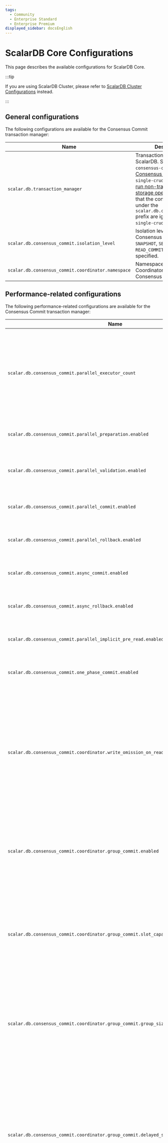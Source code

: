 ```yaml
---
tags:
  - Community
  - Enterprise Standard
  - Enterprise Premium
displayed_sidebar: docsEnglish
---
```


# ScalarDB Core Configurations


This page describes the available configurations for ScalarDB Core.

:::tip

If you are using ScalarDB Cluster, please refer to [ScalarDB Cluster Configurations](./scalardb-cluster/scalardb-cluster-configurations.mdx) instead.

:::

## General configurations

The following configurations are available for the Consensus Commit transaction manager:

| Name                                                  | Description                                                                                                                                                                                                                                                                                                                                                                                                  | Default            |
|-------------------------------------------------------|--------------------------------------------------------------------------------------------------------------------------------------------------------------------------------------------------------------------------------------------------------------------------------------------------------------------------------------------------------------------------------------------------------------|--------------------|
| `scalar.db.transaction_manager`                       | Transaction manager of ScalarDB. Specify `consensus-commit` to use [Consensus Commit](./consensus-commit.mdx) or `single-crud-operation` to [run non-transactional storage operations](./run-non-transactional-storage-operations-through-library.mdx). Note that the configurations under the `scalar.db.consensus_commit` prefix are ignored if you use `single-crud-operation`.                           | `consensus-commit` |
| `scalar.db.consensus_commit.isolation_level`          | Isolation level used for Consensus Commit. Either `SNAPSHOT`, `SERIALIZABLE`, or `READ_COMMITTED` can be specified.                                                                                                                                                                                                                                                                                          | `SNAPSHOT`         |
| `scalar.db.consensus_commit.coordinator.namespace`    | Namespace name of Coordinator tables used for Consensus Commit.                                                                                                                                                                                                                                                                                                                                                                        | `coordinator`      |

## Performance-related configurations

The following performance-related configurations are available for the Consensus Commit transaction manager:

| Name                                                                                   | Description                                                                                                                                                                                                                                                                               | Default                                                           |
|----------------------------------------------------------------------------------------|-------------------------------------------------------------------------------------------------------------------------------------------------------------------------------------------------------------------------------------------------------------------------------------------|-------------------------------------------------------------------|
| `scalar.db.consensus_commit.parallel_executor_count`                                   | Number of executors (threads) for parallel execution. This number refers to the total number of threads across transactions in a ScalarDB Cluster node or a ScalarDB process.                                                                                                             | `128`                                                             |
| `scalar.db.consensus_commit.parallel_preparation.enabled`                              | Whether or not the preparation phase is executed in parallel.                                                                                                                                                                                                                             | `true`                                                            |
| `scalar.db.consensus_commit.parallel_validation.enabled`                               | Whether or not the validation phase (in `EXTRA_READ`) is executed in parallel.                                                                                                                                                                                                            | The value of `scalar.db.consensus_commit.parallel_commit.enabled` |
| `scalar.db.consensus_commit.parallel_commit.enabled`                                   | Whether or not the commit phase is executed in parallel.                                                                                                                                                                                                                                  | `true`                                                            |
| `scalar.db.consensus_commit.parallel_rollback.enabled`                                 | Whether or not the rollback phase is executed in parallel.                                                                                                                                                                                                                                | The value of `scalar.db.consensus_commit.parallel_commit.enabled` |
| `scalar.db.consensus_commit.async_commit.enabled`                                      | Whether or not the commit phase is executed asynchronously.                                                                                                                                                                                                                               | `false`                                                           |
| `scalar.db.consensus_commit.async_rollback.enabled`                                    | Whether or not the rollback phase is executed asynchronously.                                                                                                                                                                                                                             | The value of `scalar.db.consensus_commit.async_commit.enabled`    |
| `scalar.db.consensus_commit.parallel_implicit_pre_read.enabled`                        | Whether or not implicit pre-read is executed in parallel.                                                                                                                                                                                                                                 | `true`                                                            |
| `scalar.db.consensus_commit.one_phase_commit.enabled`                                  | Whether or not the one-phase commit optimization is enabled.                                                                                                                                                                                                                              | `false`                                                           |
| `scalar.db.consensus_commit.coordinator.write_omission_on_read_only.enabled`           | Whether or not the Coordinator write omission optimization is enabled for read-only transactions. This optimization is useful for read-only transactions that do not modify any data, as it avoids unnecessary writes to the Coordinator tables.                                          | `true`                                                            |
| `scalar.db.consensus_commit.coordinator.group_commit.enabled`                          | Whether or not committing the transaction state is executed in batch mode. This feature can't be used with a two-phase commit interface.                                                                                                                                                  | `false`                                                           |
| `scalar.db.consensus_commit.coordinator.group_commit.slot_capacity`                    | Maximum number of slots in a group for the group commit feature. A large value improves the efficiency of group commit, but may also increase latency and the likelihood of transaction conflicts.[^1]                                                                                    | `20`                                                              |
| `scalar.db.consensus_commit.coordinator.group_commit.group_size_fix_timeout_millis`    | Timeout to fix the size of slots in a group. A large value improves the efficiency of group commit, but may also increase latency and the likelihood of transaction conflicts.[^1]                                                                                                        | `40`                                                              |
| `scalar.db.consensus_commit.coordinator.group_commit.delayed_slot_move_timeout_millis` | Timeout to move delayed slots from a group to another isolated group to prevent the original group from being affected by delayed transactions. A large value improves the efficiency of group commit, but may also increase the latency and the likelihood of transaction conflicts.[^1] | `1200`                                                            |
| `scalar.db.consensus_commit.coordinator.group_commit.old_group_abort_timeout_millis`   | Timeout to abort an old ongoing group. A small value reduces resource consumption through aggressive aborts, but may also increase the likelihood of unnecessary aborts for long-running transactions.                                                                                    | `60000`                                                           |
| `scalar.db.consensus_commit.coordinator.group_commit.timeout_check_interval_millis`    | Interval for checking the group commit–related timeouts.                                                                                                                                                                                                                                  | `20`                                                              |
| `scalar.db.consensus_commit.coordinator.group_commit.metrics_monitor_log_enabled`      | Whether or not the metrics of the group commit are logged periodically.                                                                                                                                                                                                                   | `false`                                                           |

## Storage-related configurations

ScalarDB has a storage (database) abstraction layer that supports multiple storage implementations. You can specify the storage implementation by using the `scalar.db.storage` property.

Select a database to see the configurations available for each storage.

<Tabs groupId="databases" queryString>
  <TabItem value="JDBC_databases" label="JDBC databases" default>
    The following configurations are available for JDBC databases:

    | Name                                                       | Description                                                                                                                                                                                                                                                                                  | Default                      |
    |------------------------------------------------------------|----------------------------------------------------------------------------------------------------------------------------------------------------------------------------------------------------------------------------------------------------------------------------------------------|------------------------------|
    | `scalar.db.storage`                                        | `jdbc` must be specified.                                                                                                                                                                                                                                                                    | -                            |
    | `scalar.db.contact_points`                                 | JDBC connection URL.                                                                                                                                                                                                                                                                         |                              |
    | `scalar.db.username`                                       | Username to access the database.                                                                                                                                                                                                                                                             |                              |
    | `scalar.db.password`                                       | Password to access the database.                                                                                                                                                                                                                                                             |                              |
    | `scalar.db.jdbc.connection_pool.min_idle`                  | Minimum number of idle connections in the connection pool.                                                                                                                                                                                                                                   | `20`                         |
    | `scalar.db.jdbc.connection_pool.max_idle`                  | Maximum number of connections that can remain idle in the connection pool.                                                                                                                                                                                                                   | `50`                         |
    | `scalar.db.jdbc.connection_pool.max_total`                 | Maximum total number of idle and borrowed connections that can be active at the same time for the connection pool. Use a negative value for no limit.                                                                                                                                        | `100`                        |
    | `scalar.db.jdbc.prepared_statements_pool.enabled`          | Setting this property to `true` enables prepared-statement pooling.                                                                                                                                                                                                                          | `false`                      |
    | `scalar.db.jdbc.prepared_statements_pool.max_open`         | Maximum number of open statements that can be allocated from the statement pool at the same time. Use a negative value for no limit.                                                                                                                                                         | `-1`                         |
    | `scalar.db.jdbc.isolation_level`                           | Isolation level for JDBC. `READ_UNCOMMITTED`, `READ_COMMITTED`, `REPEATABLE_READ`, or `SERIALIZABLE` can be specified.                                                                                                                                                                       | Underlying-database specific |
    | `scalar.db.jdbc.table_metadata.schema`                     | Schema name for the table metadata used for ScalarDB.                                                                                                                                                                                                                                        | `scalardb`                   |
    | `scalar.db.jdbc.table_metadata.connection_pool.min_idle`   | Minimum number of idle connections in the connection pool for the table metadata.                                                                                                                                                                                                            | `5`                          |
    | `scalar.db.jdbc.table_metadata.connection_pool.max_idle`   | Maximum number of connections that can remain idle in the connection pool for the table metadata.                                                                                                                                                                                            | `10`                         |
    | `scalar.db.jdbc.table_metadata.connection_pool.max_total`  | Maximum total number of idle and borrowed connections that can be active at the same time for the connection pool for the table metadata. Use a negative value for no limit.                                                                                                                 | `25`                         |
    | `scalar.db.jdbc.admin.connection_pool.min_idle`            | Minimum number of idle connections in the connection pool for admin.                                                                                                                                                                                                                         | `5`                          |
    | `scalar.db.jdbc.admin.connection_pool.max_idle`            | Maximum number of connections that can remain idle in the connection pool for admin.                                                                                                                                                                                                         | `10`                         |
    | `scalar.db.jdbc.admin.connection_pool.max_total`           | Maximum total number of idle and borrowed connections that can be active at the same time for the connection pool for admin. Use a negative value for no limit.                                                                                                                              | `25`                         |
    | `scalar.db.jdbc.mysql.variable_key_column_size`            | Column size for TEXT and BLOB columns in MySQL when they are used as a primary key or secondary key. Minimum 64 bytes.                                                                                                                                                                       | `128`                        |
    | `scalar.db.jdbc.oracle.variable_key_column_size`           | Column size for TEXT and BLOB columns in Oracle when they are used as a primary key or secondary key. Minimum 64 bytes.                                                                                                                                                                      | `128`                        |
    | `scalar.db.jdbc.oracle.time_column.default_date_component` | Value of the date component used for storing `TIME` data in Oracle. Since Oracle has no data type to only store a time without a date component, ScalarDB stores `TIME` data with the same date component value for ease of comparison and sorting.                                          | `1970-01-01`                 |
    | `scalar.db.jdbc.db2.variable_key_column_size`              | Column size for TEXT and BLOB columns in IBM Db2 when they are used as a primary key or secondary key. Minimum 64 bytes.                                                                                                                                                                         | `128`                        |
    | `scalar.db.jdbc.db2.time_column.default_date_component`    | Value of the date component used for storing `TIME` data in IBM Db2. Since the IBM Db2 TIMESTAMP type is used to store ScalarDB `TIME` type data because it provides fractional-second precision, ScalarDB stores `TIME` data with the same date component value for ease of comparison and sorting. | `1970-01-01`                 |

:::note

**SQLite3**

If you're using SQLite3 as a JDBC database, you must set `scalar.db.contact_points` as follows:

```properties
scalar.db.contact_points=jdbc:sqlite:<SQLITE_DB_FILE_PATH>?busy_timeout=10000
```

Unlike other JDBC databases, [SQLite3 doesn't fully support concurrent access](https://www.sqlite.org/lang_transaction.html). To avoid frequent errors caused internally by [`SQLITE_BUSY`](https://www.sqlite.org/rescode.html#busy), setting a [`busy_timeout`](https://www.sqlite.org/c3ref/busy_timeout.html) parameter is recommended.

**YugabyteDB**

If you're using YugabyteDB as a JDBC database, you can specify multiple endpoints in `scalar.db.contact_points` as follows:

```properties
scalar.db.contact_points=jdbc:yugabytedb://127.0.0.1:5433\\,127.0.0.2:5433\\,127.0.0.3:5433/?load-balance=true
```

Multiple endpoints should be separated by escaped commas.

For information on YugabyteDB's smart driver and load balancing, see [YugabyteDB smart drivers for YSQL](https://docs.yugabyte.com/preview/drivers-orms/smart-drivers/).

:::

  </TabItem>
  <TabItem value="DynamoDB" label="DynamoDB">
    The following configurations are available for DynamoDB:

    | Name                                        | Description                                                                                                                                                                                                                                                 | Default    |
    |---------------------------------------------|-------------------------------------------------------------------------------------------------------------------------------------------------------------------------------------------------------------------------------------------------------------|------------|
    | `scalar.db.storage`                         | `dynamo` must be specified.                                                                                                                                                                                                                                 | -          |
    | `scalar.db.contact_points`                  | AWS region with which ScalarDB should communicate (e.g., `us-east-1`).                                                                                                                                                                                      |            |
    | `scalar.db.username`                        | AWS access key used to identify the user interacting with AWS.                                                                                                                                                                                              |            |
    | `scalar.db.password`                        | AWS secret access key used to authenticate the user interacting with AWS.                                                                                                                                                                                   |            |
    | `scalar.db.dynamo.endpoint_override`        | Amazon DynamoDB endpoint with which ScalarDB should communicate. This is primarily used for testing with a local instance instead of an AWS service.                                                                                                        |            |
    | `scalar.db.dynamo.table_metadata.namespace` | Namespace name for the table metadata used for ScalarDB.                                                                                                                                                                                                    | `scalardb` |
    | `scalar.db.dynamo.namespace.prefix`         | Prefix for the user namespaces and metadata namespace names. Since AWS requires having unique tables names in a single AWS region, this is useful if you want to use multiple ScalarDB environments (development, production, etc.) in a single AWS region. |            |
  </TabItem>
  <TabItem value="Cosmos_DB_for_NoSQL" label="Cosmos DB for NoSQL">
    The following configurations are available for CosmosDB for NoSQL:

    | Name                                       | Description                                                                                              | Default    |
    |--------------------------------------------|----------------------------------------------------------------------------------------------------------|------------|
    | `scalar.db.storage`                        | `cosmos` must be specified.                                                                              | -          |
    | `scalar.db.contact_points`                 | Azure Cosmos DB for NoSQL endpoint with which ScalarDB should communicate.                               |            |
    | `scalar.db.password`                       | Either a master or read-only key used to perform authentication for accessing Azure Cosmos DB for NoSQL. |            |
    | `scalar.db.cosmos.table_metadata.database` | Database name for the table metadata used for ScalarDB.                                                  | `scalardb` |
    | `scalar.db.cosmos.consistency_level`       | Consistency level used for Cosmos DB operations. `STRONG` or `BOUNDED_STALENESS` can be specified.       | `STRONG`   |
  </TabItem>
  <TabItem value="Cassandra" label="Cassandra">
    The following configurations are available for Cassandra:

    | Name                                    | Description                                                           | Default    |
    |-----------------------------------------|-----------------------------------------------------------------------|------------|
    | `scalar.db.storage`                     | `cassandra` must be specified.                                        | -          |
    | `scalar.db.contact_points`              | Comma-separated contact points.                                       |            |
    | `scalar.db.contact_port`                | Port number for all the contact points.                               |            |
    | `scalar.db.username`                    | Username to access the database.                                      |            |
    | `scalar.db.password`                    | Password to access the database.                                      |            |
  </TabItem>
</Tabs>

##### Multi-storage support

ScalarDB supports using multiple storage implementations simultaneously. You can use multiple storages by specifying `multi-storage` as the value for the `scalar.db.storage` property.

For details about using multiple storages, see [Multi-Storage Transactions](multi-storage-transactions.mdx).

##### Cross-partition scan configurations

By enabling the cross-partition scan option as described below, the `Scan` operation can retrieve all records across partitions. In addition, you can specify arbitrary conditions and orderings in the cross-partition `Scan` operation by enabling `cross_partition_scan.filtering` and `cross_partition_scan.ordering`, respectively. Currently, the cross-partition scan with ordering option is available only for JDBC databases. To enable filtering and ordering, `scalar.db.cross_partition_scan.enabled` must be set to `true`.

For details on how to use cross-partition scan, see [Scan operation](./api-guide.mdx#scan-operation).

:::warning

For non-JDBC databases, transactions could be executed at read-committed snapshot isolation (`SNAPSHOT`), which is a lower isolation level, even if you enable cross-partition scan with the `SERIALIZABLE` isolation level. When using non-JDBC databases, use cross-partition scan only if consistency does not matter for your transactions.

:::

| Name                                               | Description                                   | Default |
|----------------------------------------------------|-----------------------------------------------|---------|
| `scalar.db.cross_partition_scan.enabled`           | Enable cross-partition scan.                  | `true`  |
| `scalar.db.cross_partition_scan.filtering.enabled` | Enable filtering in cross-partition scan.     | `false` |
| `scalar.db.cross_partition_scan.ordering.enabled`  | Enable ordering in cross-partition scan.      | `false` |

##### Scan fetch size

You can configure the fetch size for storage scan operations by using the following property:

| Name                        | Description                                                                                                                                                                                                                                                                                      | Default | 
|-----------------------------|--------------------------------------------------------------------------------------------------------------------------------------------------------------------------------------------------------------------------------------------------------------------------------------------------|---------|
| `scalar.db.scan_fetch_size` | Specifies the number of records to fetch in a single batch during a storage scan operation. A larger value can improve performance for a large result set by reducing round trips to the storage, but it also increases memory usage. A smaller value uses less memory but may increase latency. | `10`    |

## Other ScalarDB configurations

The following are additional configurations available for ScalarDB:

| Name                                                             | Description                                                                                                                                                                                                                                                                                                                                                                                                  | Default              |
|------------------------------------------------------------------|--------------------------------------------------------------------------------------------------------------------------------------------------------------------------------------------------------------------------------------------------------------------------------------------------------------------------------------------------------------------------------------------------------------|----------------------|
| `scalar.db.metadata.cache_expiration_time_secs`                  | ScalarDB has a metadata cache to reduce the number of requests to the database. This setting specifies the expiration time of the cache in seconds. If you specify `-1`, the cache will never expire.                                                                                                                                                                                                        | `60`                 |
| `scalar.db.active_transaction_management.expiration_time_millis` | ScalarDB maintains in-progress transactions, which can be resumed by using a transaction ID. This process expires transactions that have been idle for an extended period to prevent resource leaks. This setting specifies the expiration time of this transaction management feature in milliseconds.                                                                                                      | `-1` (no expiration) |
| `scalar.db.consensus_commit.include_metadata.enabled`            | When using Consensus Commit, if this is set to `true`, `Get` and `Scan` operations results will contain transaction metadata. To see the transaction metadata columns details for a given table, you can use the `DistributedTransactionAdmin.getTableMetadata()` method, which will return the table metadata augmented with the transaction metadata columns. Using this configuration can be useful to investigate transaction-related issues. | `false`              |
| `scalar.db.default_namespace_name`                               | The given namespace name will be used by operations that do not already specify a namespace.                                                                                                                                                                                                                                                                                                                 |                      |

## Placeholder usage

You can use placeholders in the values, and they are replaced with environment variables (`${env:<ENVIRONMENT_VARIABLE_NAME>}`) or system properties (`${sys:<SYSTEM_PROPERTY_NAME>}`). You can also specify default values in placeholders like `${sys:<SYSTEM_PROPERTY_NAME>:-<DEFAULT_VALUE>}`.

The following is an example of a configuration that uses placeholders:

```properties
scalar.db.username=${env:SCALAR_DB_USERNAME:-admin}
scalar.db.password=${env:SCALAR_DB_PASSWORD}
```

In this example configuration, ScalarDB reads the username and password from environment variables. If the environment variable `SCALAR_DB_USERNAME` does not exist, ScalarDB uses the default value `admin`.

## Configuration example - App and database

```mermaid
flowchart LR
    app["<b>App</b><br />(ScalarDB library with<br />Consensus Commit)"]
    db[(Underlying storage or database)]
    app --> db
```

In this example configuration, the app (ScalarDB library with Consensus Commit) connects to an underlying storage or database (in this case, Cassandra) directly.

:::warning

This configuration exists only for development purposes and isn't suitable for a production environment. This is because the app needs to implement the [Scalar Admin](https://github.com/scalar-labs/scalar-admin) interface to take transactionally consistent backups for ScalarDB, which requires additional configurations.

:::

The following is an example of the configuration for connecting the app to the underlying database through ScalarDB:

```properties
# Transaction manager implementation.
scalar.db.transaction_manager=consensus-commit

# Storage implementation.
scalar.db.storage=cassandra

# Comma-separated contact points.
scalar.db.contact_points=<CASSANDRA_HOST>

# Credential information to access the database.
scalar.db.username=<USERNAME>
scalar.db.password=<PASSWORD>
```
